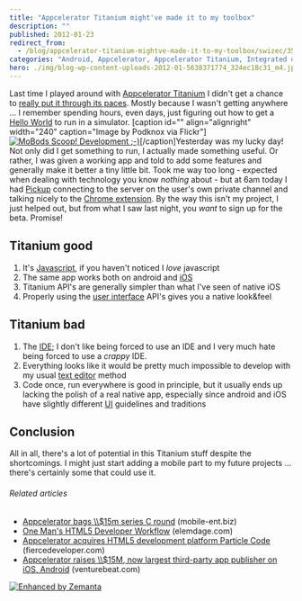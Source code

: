 ```yaml
---
title: "Appcelerator Titanium might've made it to my toolbox"
description: ""
published: 2012-01-23
redirect_from:
  - /blog/appcelerator-titanium-mightve-made-it-to-my-toolbox/swizec/3506
categories: "Android, Appcelerator, Appcelerator Titanium, Integrated development environment, IOS, JavaScript, Programming, Titanium, Uncategorized, User interface"
hero: ./img/blog-wp-content-uploads-2012-01-5638371774_324ec18c31_m4.jpg
---
```


Last time I played around with [Appcelerator Titanium](http://www.appcelerator.com/ "Appcelerator Titanium") I didn't get a chance to [really put it through its paces](http://swizec.com/blog/i-learned-two-things-today-11-8/swizec/2150). Mostly because I wasn't getting anywhere ... I remember spending hours, even days, just figuring out how to get a [Hello World](http://en.wikipedia.org/wiki/Hello_world_program "Hello world program") to run in a simulator. \[caption id="" align="alignright" width="240" caption="Image by Podknox via Flickr"][![MoBods Scoop! Development ;-)](./img/blog-wp-content-uploads-2012-01-5638371774_324ec18c31_m4.jpg "MoBods Scoop! Development ;-)")](http://www.flickr.com/photos/91198056@N00/5638371774)\[/caption]Yesterday was my lucky day! Not only did I get something to run, I actually made something useful. Or rather, I was given a working app and told to add some features and generally make it better a tiny little bit. Took me way too long - expected when dealing with technology you know _nothing_ about - but at 6am today I had [Pickup](http://www.pickup.io/) connecting to the server on the user's own private channel and talking nicely to the [Chrome extension](http://googlevoiceblog.blogspot.com/2010/01/new-google-voice-extension-for-chrome.html "Chrome extension"). By the way this isn't my project, I just helped out, but from what I saw last night, you _want_ to sign up for the beta. Promise!

## Titanium good

1.  It's [Javascript](http://en.wikipedia.org/wiki/JavaScript "JavaScript"), if you haven't noticed I _love_ javascript
2.  The same app works both on android and [iOS](http://www.apple.com/ios "IOS")
3.  Titanium API's are generally simpler than what I've seen of native iOS
4.  Properly using the [user interface](http://en.wikipedia.org/wiki/User_interface "User interface") API's gives you a native look&feel

## Titanium bad

1.  The [IDE](http://en.wikipedia.org/wiki/Integrated_development_environment "Integrated development environment"); I don't like being forced to use an IDE and I very much hate being forced to use a _crappy_ IDE.
2.  Everything looks like it would be pretty much impossible to develop with my usual [text editor](http://en.wikipedia.org/wiki/Text_editor "Text editor") method
3.  Code once, run everywhere is good in principle, but it usually ends up lacking the polish of a real native app, especially since android and iOS have slightly different [UI](http://en.wikipedia.org/wiki/User_interface "User interface") guidelines and traditions

## Conclusion

All in all, there's a lot of potential in this Titanium stuff despite the shortcomings. I might just start adding a mobile part to my future projects ... there's certainly some that could use it.

###### Related articles

- [Appcelerator bags \\\\\$15m series C round](http://www.mobile-ent.biz/news/read/appcelerator-bags-15m-series-c-round/016007) (mobile-ent.biz)
- [One Man's HTML5 Developer Workflow](http://blog.elemdage.com/technology/one-mans-html5-developer-workflow) (elemdage.com)
- [Appcelerator acquires HTML5 development platform Particle Code](http://www.fiercedeveloper.com/story/appcelerator-acquires-html5-development-platform-particle-code/2011-10-24) (fiercedeveloper.com)
- [Appcelerator raises \\\\\$15M, now largest third-party app publisher on iOS, Android](http://venturebeat.com/2011/11/01/appcelerator-raises-15m/) (venturebeat.com)

[![Enhanced by Zemanta](http://img.zemanta.com/zemified_e.png?x-id=41f5b6aa-6958-4ac1-95b3-78f47d955e65)](http://www.zemanta.com/ "Enhanced by Zemanta")
